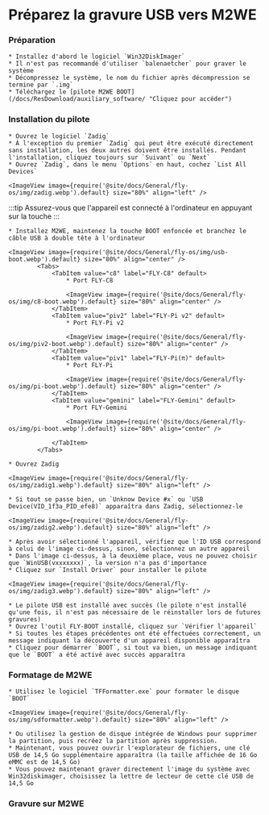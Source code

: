 
# Préparez la gravure USB vers M2WE

### Préparation

    * Installez d'abord le logiciel `Win32DiskImager`
    * Il n'est pas recommandé d'utiliser `balenaetcher` pour graver le système
    * Décompressez le système, le nom du fichier après décompression se termine par `.img`
    * Téléchargez le [pilote M2WE BOOT](/docs/ResDownload/auxiliary_software/ "Cliquez pour accéder") 

### Installation du pilote

    * Ouvrez le logiciel `Zadig`
    * À l'exception du premier `Zadig` qui peut être exécuté directement sans installation, les deux autres doivent être installés. Pendant l'installation, cliquez toujours sur `Suivant` ou `Next`
    * Ouvrez `Zadig`, dans le menu `Options` en haut, cochez `List All Devices`

    <ImageView image={require('@site/docs/General/fly-os/img/zadig.webp').default} size="80%" align="left" />

:::tip
Assurez-vous que l'appareil est connecté à l'ordinateur en appuyant sur la touche
:::

    * Installez M2WE, maintenez la touche BOOT enfoncée et branchez le câble USB à double tête à l'ordinateur

    <ImageView image={require('@site/docs/General/fly-os/img/usb-boot.webp').default} size="80%" align="center" />
            <Tabs>
                <TabItem value="c8" label="FLY-C8" default>
                    * Port FLY-C8

                    <ImageView image={require('@site/docs/General/fly-os/img/c8-boot.webp').default} size="80%" align="center" />
                </TabItem>
                <TabItem value="piv2" label="FLY-Pi v2" default>
                    * Port FLY-Pi v2

                    <ImageView image={require('@site/docs/General/fly-os/img/piv2-boot.webp').default} size="80%" align="center" />
                </TabItem>
                <TabItem value="piv1" label="FLY-Pi(π)" default>
                    * Port FLY-Pi

                    <ImageView image={require('@site/docs/General/fly-os/img/pi-boot.webp').default} size="80%" align="center" />
                </TabItem>
                <TabItem value="gemini" label="FLY-Gemini" default>
                    * Port FLY-Gemini

                    <ImageView image={require('@site/docs/General/fly-os/img/pi-boot.webp').default} size="80%" align="center" />

                </TabItem>
            </Tabs>

    * Ouvrez Zadig

    <ImageView image={require('@site/docs/General/fly-os/img/zadig1.webp').default} size="80%" align="left" />

    * Si tout se passe bien, un `Unknow Device #x` ou `USB Device(VID_1f3a_PID_efe8)` apparaîtra dans Zadig, sélectionnez-le

    <ImageView image={require('@site/docs/General/fly-os/img/zadig2.webp').default} size="80%" align="left" />

    * Après avoir sélectionné l'appareil, vérifiez que l'ID USB correspond à celui de l'image ci-dessus, sinon, sélectionnez un autre appareil
    * Dans l'image ci-dessus, à la deuxième place, vous ne pouvez choisir que `WinUSB(vxxxxxxx)`, la version n'a pas d'importance
    * Cliquez sur `Install Driver` pour installer le pilote

    <ImageView image={require('@site/docs/General/fly-os/img/zadig3.webp').default} size="80%" align="left" />

    * Le pilote USB est installé avec succès (le pilote n'est installé qu'une fois, il n'est pas nécessaire de le réinstaller lors de futures gravures)
    * Ouvrez l'outil FLY-BOOT installé, cliquez sur `Vérifier l'appareil`
    * Si toutes les étapes précédentes ont été effectuées correctement, un message indiquant la découverte d'un appareil disponible apparaîtra
    * Cliquez pour démarrer `BOOT`, si tout va bien, un message indiquant que le `BOOT` a été activé avec succès apparaîtra

### Formatage de M2WE

    * Utilisez le logiciel `TFFormatter.exe` pour formater le disque `BOOT`

    <ImageView image={require('@site/docs/General/fly-os/img/sdformatter.webp').default} size="80%" align="left" />

    * Ou utilisez la gestion de disque intégrée de Windows pour supprimer la partition, puis recréez la partition après suppression.
    * Maintenant, vous pouvez ouvrir l'explorateur de fichiers, une clé USB de 14,5 Go supplémentaire apparaîtra (la taille affichée de 16 Go eMMC est de 14,5 Go)
    * Vous pouvez maintenant graver directement l'image du système avec Win32diskimager, choisissez la lettre de lecteur de cette clé USB de 14,5 Go



### Gravure sur M2WE

<WIN32 />